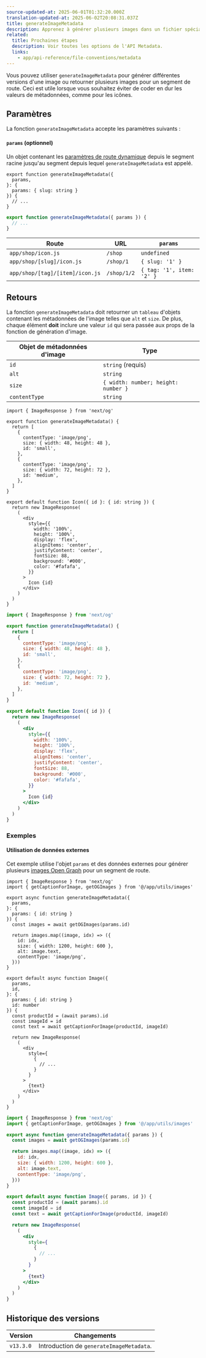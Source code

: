 ```yaml
---
source-updated-at: 2025-06-01T01:32:20.000Z
translation-updated-at: 2025-06-02T20:08:31.037Z
title: generateImageMetadata
description: Apprenez à générer plusieurs images dans un fichier spécial de l'API Metadata.
related:
  title: Prochaines étapes
  description: Voir toutes les options de l'API Metadata.
  links:
    - app/api-reference/file-conventions/metadata
---
```


Vous pouvez utiliser `generateImageMetadata` pour générer différentes versions d'une image ou retourner plusieurs images pour un segment de route. Ceci est utile lorsque vous souhaitez éviter de coder en dur les valeurs de métadonnées, comme pour les icônes.

## Paramètres

La fonction `generateImageMetadata` accepte les paramètres suivants :

#### `params` (optionnel)

Un objet contenant les [paramètres de route dynamique](/docs/app/api-reference/file-conventions/dynamic-routes) depuis le segment racine jusqu'au segment depuis lequel `generateImageMetadata` est appelé.

```tsx filename="icon.tsx" switcher
export function generateImageMetadata({
  params,
}: {
  params: { slug: string }
}) {
  // ...
}
```

```jsx filename="icon.js" switcher
export function generateImageMetadata({ params }) {
  // ...
}
```

| Route                           | URL         | `params`                  |
| ------------------------------- | ----------- | ------------------------- |
| `app/shop/icon.js`              | `/shop`     | `undefined`               |
| `app/shop/[slug]/icon.js`       | `/shop/1`   | `{ slug: '1' }`           |
| `app/shop/[tag]/[item]/icon.js` | `/shop/1/2` | `{ tag: '1', item: '2' }` |

## Retours

La fonction `generateImageMetadata` doit retourner un `tableau` d'objets contenant les métadonnées de l'image telles que `alt` et `size`. De plus, chaque élément **doit** inclure une valeur `id` qui sera passée aux props de la fonction de génération d'image.

| Objet de métadonnées d'image | Type                                |
| ---------------------------- | ----------------------------------- |
| `id`                         | `string` (requis)                   |
| `alt`                        | `string`                            |
| `size`                       | `{ width: number; height: number }` |
| `contentType`                | `string`                            |

```tsx filename="icon.tsx" switcher
import { ImageResponse } from 'next/og'

export function generateImageMetadata() {
  return [
    {
      contentType: 'image/png',
      size: { width: 48, height: 48 },
      id: 'small',
    },
    {
      contentType: 'image/png',
      size: { width: 72, height: 72 },
      id: 'medium',
    },
  ]
}

export default function Icon({ id }: { id: string }) {
  return new ImageResponse(
    (
      <div
        style={{
          width: '100%',
          height: '100%',
          display: 'flex',
          alignItems: 'center',
          justifyContent: 'center',
          fontSize: 88,
          background: '#000',
          color: '#fafafa',
        }}
      >
        Icon {id}
      </div>
    )
  )
}
```

```jsx filename="icon.js" switcher
import { ImageResponse } from 'next/og'

export function generateImageMetadata() {
  return [
    {
      contentType: 'image/png',
      size: { width: 48, height: 48 },
      id: 'small',
    },
    {
      contentType: 'image/png',
      size: { width: 72, height: 72 },
      id: 'medium',
    },
  ]
}

export default function Icon({ id }) {
  return new ImageResponse(
    (
      <div
        style={{
          width: '100%',
          height: '100%',
          display: 'flex',
          alignItems: 'center',
          justifyContent: 'center',
          fontSize: 88,
          background: '#000',
          color: '#fafafa',
        }}
      >
        Icon {id}
      </div>
    )
  )
}
```

### Exemples

#### Utilisation de données externes

Cet exemple utilise l'objet `params` et des données externes pour générer plusieurs [images Open Graph](/docs/app/api-reference/file-conventions/metadata/opengraph-image) pour un segment de route.

```tsx filename="app/products/[id]/opengraph-image.tsx" switcher
import { ImageResponse } from 'next/og'
import { getCaptionForImage, getOGImages } from '@/app/utils/images'

export async function generateImageMetadata({
  params,
}: {
  params: { id: string }
}) {
  const images = await getOGImages(params.id)

  return images.map((image, idx) => ({
    id: idx,
    size: { width: 1200, height: 600 },
    alt: image.text,
    contentType: 'image/png',
  }))
}

export default async function Image({
  params,
  id,
}: {
  params: { id: string }
  id: number
}) {
  const productId = (await params).id
  const imageId = id
  const text = await getCaptionForImage(productId, imageId)

  return new ImageResponse(
    (
      <div
        style={
          {
            // ...
          }
        }
      >
        {text}
      </div>
    )
  )
}
```

```jsx filename="app/products/[id]/opengraph-image.js" switcher
import { ImageResponse } from 'next/og'
import { getCaptionForImage, getOGImages } from '@/app/utils/images'

export async function generateImageMetadata({ params }) {
  const images = await getOGImages(params.id)

  return images.map((image, idx) => ({
    id: idx,
    size: { width: 1200, height: 600 },
    alt: image.text,
    contentType: 'image/png',
  }))
}

export default async function Image({ params, id }) {
  const productId = (await params).id
  const imageId = id
  const text = await getCaptionForImage(productId, imageId)

  return new ImageResponse(
    (
      <div
        style={
          {
            // ...
          }
        }
      >
        {text}
      </div>
    )
  )
}
```

## Historique des versions

| Version   | Changements                          |
| --------- | ------------------------------------ |
| `v13.3.0` | Introduction de `generateImageMetadata`. |